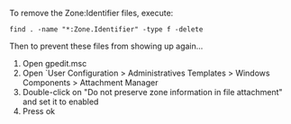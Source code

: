To remove the Zone:Identifier files, execute:
```
find . -name "*:Zone.Identifier" -type f -delete
```

Then to prevent these files from showing up again...

1. Open gpedit.msc
2. Open `User Configuration > Administratives Templates > Windows Components > Attachment Manager
3. Double-click on "Do not preserve zone information in file attachment" and set it to enabled
4. Press ok